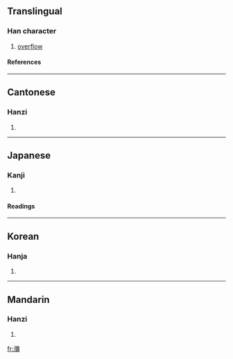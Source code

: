 {{see|彌}}

==Translingual==
===Han character===
{{Han char|rn=85|rad=水|as=17|sn=20|four=3112<sub>7</sub>|canj=水弓一月 (ENMB)}}
# [[overflow]]
====References====
{{Han ref|kx=0660.310|dkj=18690|dj=1070.220|hdz=31791.030|uh=7030|ud=28720|bh=C46A|bd=50282}}

----
==Cantonese==
===Hanzi===
{{yue-hanzi|jyut=|y=nei4}}
# {{defn|Cantonese}}

----
==Japanese==
===Kanji===
{{ja-kanji|grade=|rs=水17}}
# {{defn|Japanese}} 
====Readings====
{{ja-readings|on=[[び]] (bi), [[み]] (mi)|kun=[[ながれる]] (nagareru), [[ながれ]] (nagare)}}

----
==Korean==
===Hanja===
{{ko-hanja|hangeul=미|eumhun=|rv=mi|mr=mi|y=mi}}
# {{defn|Korean}}

----
==Mandarin==
===Hanzi===
{{cmn-hanzi|pin=[[mí]] ([[mi2]])|wg=mi<sup>2</sup>}}
# {{defn|Mandarin}}

[[fr:瀰]]